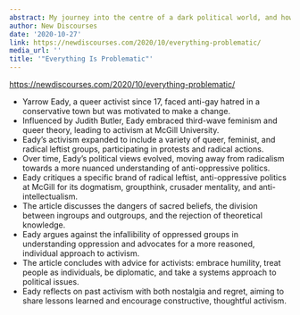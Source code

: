 ```yaml
---
abstract: My journey into the centre of a dark political world, and how I escaped.
author: New Discourses
date: '2020-10-27'
link: https://newdiscourses.com/2020/10/everything-problematic/
media_url: ''
title: '"Everything Is Problematic"'
---
```

<https://newdiscourses.com/2020/10/everything-problematic/>

- Yarrow Eady, a queer activist since 17, faced anti-gay hatred in a conservative town but was motivated to make a change.
- Influenced by Judith Butler, Eady embraced third-wave feminism and queer theory, leading to activism at McGill University.
- Eady's activism expanded to include a variety of queer, feminist, and radical leftist groups, participating in protests and radical actions.
- Over time, Eady's political views evolved, moving away from radicalism towards a more nuanced understanding of anti-oppressive politics.
- Eady critiques a specific brand of radical leftist, anti-oppressive politics at McGill for its dogmatism, groupthink, crusader mentality, and anti-intellectualism.
- The article discusses the dangers of sacred beliefs, the division between ingroups and outgroups, and the rejection of theoretical knowledge.
- Eady argues against the infallibility of oppressed groups in understanding oppression and advocates for a more reasoned, individual approach to activism.
- The article concludes with advice for activists: embrace humility, treat people as individuals, be diplomatic, and take a systems approach to political issues.
- Eady reflects on past activism with both nostalgia and regret, aiming to share lessons learned and encourage constructive, thoughtful activism.